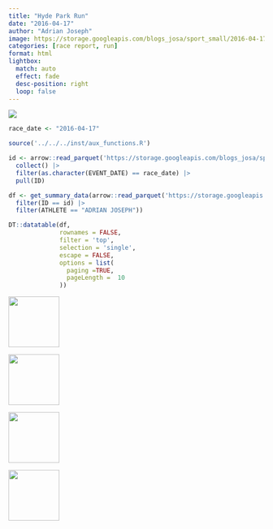 ```yaml
---
title: "Hyde Park Run"
date: "2016-04-17"
author: "Adrian Joseph"
image: https://storage.googleapis.com/blogs_josa/sport_small/2016-04-17_HYDE_PARK_RUN/img/00.png
categories: [race report, run]
format: html
lightbox:
  match: auto
  effect: fade
  desc-position: right
  loop: false
---
```

![](https://storage.googleapis.com/blogs_josa/sport_small/2016-04-17_HYDE_PARK_RUN/img/00.png)

```r
race_date <- "2016-04-17"

source('../../../inst/aux_functions.R')

id <- arrow::read_parquet('https://storage.googleapis.com/blogs_josa/sport/parquets/main_dataset.parquet') |>
  collect() |>
  filter(as.character(EVENT_DATE) == race_date) |>
  pull(ID)

df <- get_summary_data(arrow::read_parquet('https://storage.googleapis.com/blogs_josa/sport/parquets/all_results.parquet') |>
  filter(ID == id) |>
  filter(ATHLETE == "ADRIAN JOSEPH"))

DT::datatable(df,
              rownames = FALSE,
              filter = 'top',
              selection = 'single',
              escape = FALSE,
              options = list(
                paging =TRUE,
                pageLength =  10
              ))
```




::: {layout-ncol=4}
![](https://storage.googleapis.com/blogs_josa/sport_small/2016-04-17_HYDE_PARK_RUN/img/00.png){ width="100" group="hi" }

![](https://storage.googleapis.com/blogs_josa/sport_small/2016-04-17_HYDE_PARK_RUN/img/01.png){ width="100" group="hi" }

![](https://storage.googleapis.com/blogs_josa/sport_small/2016-04-17_HYDE_PARK_RUN/img/02.png){ width="100" group="hi" }

![](https://storage.googleapis.com/blogs_josa/sport_small/2016-04-17_HYDE_PARK_RUN/img/03.jpg){ width="100" group="hi" }


:::

